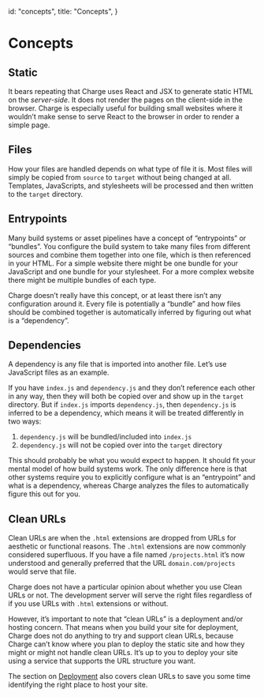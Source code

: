   id: "concepts",
  title: "Concepts",
}

# Concepts

## Static

It bears repeating that Charge uses React and JSX to generate static HTML on the _server-side_. It does not render the pages on the client-side in the browser. Charge is especially useful for building small websites where it wouldn’t make sense to serve React to the browser in order to render a simple page.

## Files

How your files are handled depends on what type of file it is. Most files will simply be copied from `source` to `target` without being changed at all. Templates, JavaScripts, and stylesheets will be processed and then written to the `target` directory.

## Entrypoints

Many build systems or asset pipelines have a concept of “entrypoints” or “bundles”. You configure the build system to take many files from different sources and combine them together into one file, which is then referenced in your HTML. For a simple website there might be one bundle for your JavaScript and one bundle for your stylesheet. For a more complex website there might be multiple bundles of each type.

Charge doesn’t really have this concept, or at least there isn’t any configuration around it. Every file is potentially a “bundle” and how files should be combined together is automatically inferred by figuring out what is a “dependency”.

## Dependencies

A dependency is any file that is imported into another file. Let’s use JavaScript files as an example.

If you have `index.js` and `dependency.js` and they don’t reference each other in any way, then they will both be copied over and show up in the `target` directory. But if `index.js` imports `dependency.js`, then `dependency.js` is inferred to be a dependency, which means it will be treated differently in two ways:

1.  `dependency.js` will be bundled/included into `index.js`
2.  `dependency.js` will not be copied over into the `target` directory

This should probably be what you would expect to happen. It should fit your mental model of how build systems work. The only difference here is that other systems require you to explicitly configure what is an “entrypoint” and what is a dependency, whereas Charge analyzes the files to automatically figure this out for you.

## Clean URLs

Clean URLs are when the `.html` extensions are dropped from URLs for aesthetic or functional reasons. The `.html` extensions are now commonly considered superfluous. If you have a file named `/projects.html` it’s now understood and generally preferred that the URL `domain.com/projects` would serve that file.

Charge does not have a particular opinion about whether you use Clean URLs or not. The development server will serve the right files regardless of if you use URLs with `.html` extensions or without.

However, it’s important to note that “clean URLs” is a deployment and/or hosting concern. That means when you build your site for deployment, Charge does not do anything to try and support clean URLs, because Charge can’t know where you plan to deploy the static site and how they might or might not handle clean URLs. It’s up to you to deploy your site using a service that supports the URL structure you want.

The section on [Deployment][deployment] also covers clean URLs to save you some time identifying the right place to host your site.

[deployment]: /deployment
